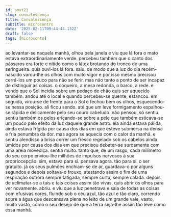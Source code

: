 ```yaml
---
id: post21
slug: convalescença
title: Convalescença
subtitle: microcontro
date: '2025-02-11T09:44:44.132Z'
draft: false
tags: [microconto]
---
```

ao levantar-se naquela manhã, olhou pela janela e viu que lá fora o mato estava 
extraordinariamente verde. percebeu também que 
o canto dos pássaros era forte e nítido como o látex brotando do tronco de 
uma seringueira. quis ouvi-los lá fora. saiu. de modo que a luz do dia recém-nascido 
varou-lhe os olhos com muito vigor e por isso mesmo precisou cerrá-los 
um pouco para não se ferir. mas não tanto a ponto de ser incapaz de distinguir as coisas.
o coqueiro, a mesa redonda, o barco, a rede. e vendo que o Sol incidia sobre
um pedaço de chão quis ser aquecido também. andou até o local e quando percebeu-se
quente, estancou. em seguida, virou-se de frente para o Sol
e fechou bem os olhos, esquecendo-se nessa posição. ali ficou sendo.
até que um leve formigamento espalhou-se rápida e delicamente 
pelo seu couro cabeludo. não pensou, só sentiu. sentiu também
os pelos eriçando-se sobre a pele que também esticava-se um pouco pelo efeito da luz
daquele grande astro. 
ela ainda estava pálida, ainda estava frígida por causa dos dias em que esteve submersa
na densa e fria penumbra da dor. mas agora se aquecia 
com o calor da manhã. e sentiu alendisso a brisa correr um fresco 
regelado sob os cabelos ainda úmidos por causa dos dias
em que precisou debater-se surdamente com uma areia movediça. sentia muito. 
tanto que, de um rasgo, cada milímetro do seu corpo enviou-lhe milhões 
de impulsos nervosos à sua propriocepção. 
sim, estava para si. pensava agora. tão para si. o ser gratuito. 
já os seus pulmões enchiam-se de ar, guardava-o por alguns 
segundos e depois soltava-o frouxo, atestando assim
o fim de uma respiração outrora sempre fatigada, sempre curta, sempre calada.
depois de aclimatar-se a tais e tais coisas assim tão vivas, 
quis abrir os olhos para ver novamente. abriu.
e viu que a luz penetrava e saia de todas as coisas com efusivas cores,
fluindo sob o céu azul, tão azul e tão claro,
correndo sobre a água que descansava plena no leito 
de um grande vale, vasto, muito vasto, como o seu desejo 
de que a terra seja-lhe assim tão leve como essa manhã.
